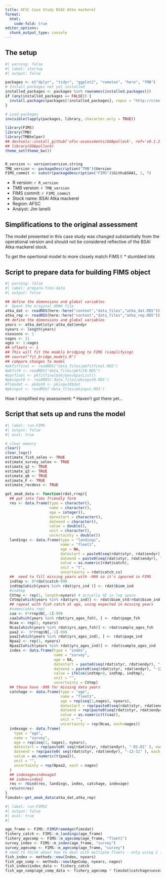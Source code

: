 ```yaml
---
title: AFSC Case Study BSAI Atka mackerel
format:
  html:
    code-fold: true
editor_options: 
  chunk_output_type: console
---
```



## The setup

```r
#| warning: false
#| label: startup
#| output: false

packages <- c("dplyr", "tidyr", "ggplot2", "remotes", "here", "TMB")
# Install packages not yet installed
installed_packages <- packages %in% rownames(installed.packages())
if (any(installed_packages == FALSE)) {
  install.packages(packages[!installed_packages], repos = "http://cran.us.r-project.org")
}

# Load packages
invisible(lapply(packages, library, character.only = TRUE))

library(FIMS)
library(TMB)
library(TMBhelper)
## devtools::install_github('afsc-assessments/GOApollock', ref='v0.1.2')
## library(GOApollock)
theme_set(theme_bw())


R_version <- version$version.string
TMB_version <- packageDescription("TMB")$Version
FIMS_commit <- substr(packageDescription("FIMS")$GithubSHA1, 1, 7)
```

-   R version: `r R_version`\
-   TMB version: `r TMB_version`\
-   FIMS commit: `r FIMS_commit`\
-   Stock name: BSAI Atka mackerel\
-   Region: AFSC\
-   Analyst: Jim Ianelli \

## Simplifications to the original assessment

The model presented in this case study was changed substantially from the operational version and should not be considered reflective of the BSAI Atka mackerel stock. 

To get the opertional model to more closely match FIMS I:
* stumbled lots

## Script to prepare data for building FIMS object
```r
#| warning: false
#| label: prepare-fims-data
#| output: false

## define the dimensions and global variables
#  Opent the original AMAK file
atka_dat <- readRDS(here::here("content","data_files","atka_dat.RDS"))
atka_rep <- readRDS(here::here("content","data_files","atka_rep.RDS"))
## define the dimensions and global variables
years <- atka_dat$styr:atka_dat$endyr
nyears <- length(years)
nseasons <- 1
nages <- 11
ages <- 1:nages
## nfleets <- 1
## This will fit the models bridging to FIMS (simplifying)
## source("fit_bridge_models.R")
## compare changes to model
#pkfitfinal <- readRDS("data_files/pkfitfinal.RDS")
#pkfit0 <- readRDS("data_files/pkfit0.RDS")
#parfinal <- pkfitfinal$obj$env$parList()
#pkinput0 <- readRDS('data_files/pkinput0.RDS')
#fimsdat <- pkdat0 <- pkinput0$dat
#pkinput <- readRDS('data_files/pkinput.RDS')
```




How I simplified my assessment:
* Haven't got there yet...


## Script that sets up and runs the model

```r
#| label: run-FIMS
#| output: false
#| eval: true

# clear memory
clear()
clear_logs()
estimate_fish_selex <- TRUE
estimate_survey_selex <- TRUE
estimate_q2 <- TRUE
estimate_q3 <- TRUE
estimate_q6 <- TRUE
estimate_F <- TRUE
estimate_recdevs <- TRUE

get_amak_data <- function(rdat,rrep){
  ## put into fims friendly form
  res <- data.frame(type = character(),
                    name = character(),
                    age = integer(),
                    datestart = character(),
                    dateend = character(),
                    value = double(),
                    unit = character(),
                    uncertainty = double())
  landings <- data.frame(type = "landings",
                         name = "fleet1",
                         age = NA,
                         datestart = paste0(seq(rdat$styr, rdat$endyr), "-01-01"),
                         dateend = paste0(seq(rdat$styr, rdat$endyr), "-12-31"),
                         value = as.numeric(rdat$catch),
                         unit = "t",
                         uncertainty = rdat$catch_cv)
  ##  need to fill missing years with -999 so it's ignored in FIMS
  indtmp <- 0*rdat$catch-999
  indtmp[which(years %in% rdat$yrs_ind )] <- rdat$biom_ind
  #indtmp
  CVtmp <- rep(1, length=nyears) # actually SE in log space
  CVtmp[which(years %in% rdat$yrs_ind)] <- rdat$biom_std/rdat$biom_ind
  ## repeat with fish catch at age, using expected in missing years
  #names(atka_rep)
  caa <- 0*rrep$N[,-1]-999
  caa[which(years %in% rdat$yrs_ages_fsh), ] <- rdat$page_fsh
  Ncaa <- rep(1, nyears)
  Ncaa[which(years %in% rdat$yrs_ages_fsh)] <- rdat$sample_ages_fsh
  paa2 <-  0*rrep$N[,-1]-999
  paa2[which(years %in% rdat$yrs_ages_ind), ] <- rdat$page_ind
  Npaa2 <- rep(1, nyears)
  Npaa2[which(years %in% rdat$yrs_ages_ind)] <- rdat$sample_ages_ind
  index <- data.frame(type = "index",
                      name = "survey",
                      age = NA,
                      datestart = paste0(seq(rdat$styr, rdat$endyr), "-01-01"),
                      dateend = paste0(seq(rdat$styr, rdat$endyr), "-12-31"),
                      value = ifelse(indtmp>0, indtmp, indtmp),
                      unit = "",
                      uncertainty = CVtmp)
  ## these have -999 for missing data years
  catchage <- data.frame(type = "age",
                         name = "fleet1",
                         age = rep(seq(1,nages), nyears),
                         datestart = rep(paste0(seq(rdat$styr, rdat$endyr), "-01-01"), each=nages),
                         dateend = rep(paste0(seq(rdat$styr, rdat$endyr), "-12-31"), each=nages),
                         value = as.numeric(t(caa)),
                         unit = "",
                         uncertainty = rep(Ncaa, each=nages))
  indexage <- data.frame(
    type = "age",
    name = "survey",
    age = rep(seq(1, nages), nyears),
    datestart = rep(paste0( seq(rdat$styr, rdat$endyr), "-01-01" ), each = nages),
    dateend = rep(paste0( seq(rdat$styr, rdat$endyr), "-12-31" ), each = nages),
    value = as.numeric(t(paa2)),
    unit = "",
    uncertainty = rep(Npaa2, each = nages)
  )
  ## indexage=indexage2
  ## index=index2
  res <- rbind(res, landings, index, catchage, indexage)
  return(res)
}
fimsdat<-get_amak_data(atka_dat,atka_rep)

```

```r
#| label: run-FIMS2
#| output: false
#| eval: true
#| 

age_frame <- FIMS::FIMSFrameAge(fimsdat)
fishery_catch <- FIMS::m_landings(age_frame)
fishery_agecomp <- FIMS::m_agecomp(age_frame, "fleet1")
survey_index <- FIMS::m_index(age_frame, "survey")
survey_agecomp <- FIMS::m_agecomp(age_frame, "survey")
# need to think about how to deal with multiple fleets - only using 1 fleeet for now
fish_index <- methods::new(Index, nyears)
fish_age_comp <- methods::new(AgeComp, nyears, nages)
fish_index$index_data <- fishery_catch
fish_age_comp$age_comp_data <- fishery_agecomp * fimsdat$catchage$uncertainty#rep(Ncaa, each=nages)

```
